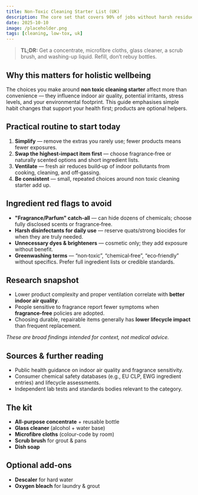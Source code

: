 ```yaml
---
title: Non-Toxic Cleaning Starter List (UK)
description: The core set that covers 90% of jobs without harsh residues.
date: 2025-10-10
image: /placeholder.png
tags: [cleaning, low-tox, uk]
---
```

> **TL;DR:** Get a concentrate, microfibre cloths, glass cleaner, a scrub brush, and washing-up liquid. Refill, don’t rebuy bottles.

## Why this matters for holistic wellbeing

The choices you make around **non toxic cleaning starter** affect more than convenience — they influence indoor air quality, potential irritants, stress levels, and your environmental footprint. This guide emphasises simple habit changes that support your health first; products are optional helpers.

## Practical routine to start today

1. **Simplify** — remove the extras you rarely use; fewer products means fewer exposures.
2. **Swap the highest‑impact item first** — choose fragrance‑free or naturally scented options and short ingredient lists.
3. **Ventilate** — fresh air reduces build‑up of indoor pollutants from cooking, cleaning, and off‑gassing.
4. **Be consistent** — small, repeated choices around non toxic cleaning starter add up.

## Ingredient red flags to avoid

- **"Fragrance/Parfum" catch‑all** — can hide dozens of chemicals; choose fully disclosed scents or fragrance‑free.
- **Harsh disinfectants for daily use** — reserve quats/strong biocides for when they are truly needed.
- **Unnecessary dyes & brighteners** — cosmetic only; they add exposure without benefit.
- **Greenwashing terms** — “non‑toxic”, “chemical‑free”, “eco‑friendly” without specifics. Prefer full ingredient lists or credible standards.

## Research snapshot

- Lower product complexity and proper ventilation correlate with **better indoor air quality**.
- People sensitive to fragrance report fewer symptoms when **fragrance‑free** policies are adopted.
- Choosing durable, repairable items generally has **lower lifecycle impact** than frequent replacement.

_These are broad findings intended for context, not medical advice._

## Sources & further reading

- Public health guidance on indoor air quality and fragrance sensitivity.
- Consumer chemical safety databases (e.g., EU CLP, EWG ingredient entries) and lifecycle assessments.
- Independent lab tests and standards bodies relevant to the category.

## The kit

- **All-purpose concentrate** + reusable bottle
- **Glass cleaner** (alcohol + water base)
- **Microfibre cloths** (colour-code by room)
- **Scrub brush** for grout & pans
- **Dish soap**

## Optional add-ons

- **Descaler** for hard water
- **Oxygen bleach** for laundry & grout
